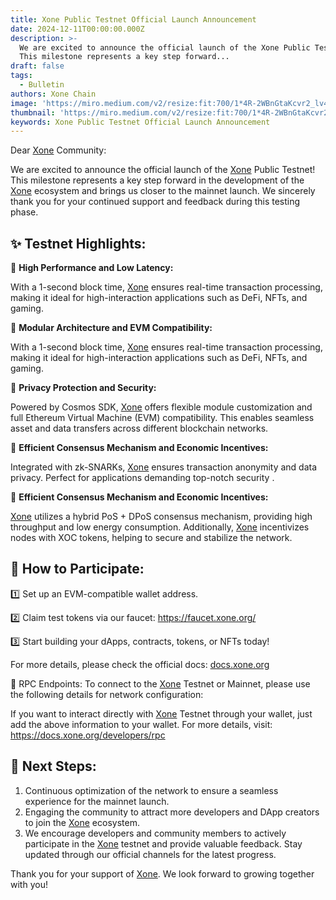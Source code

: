 ```yaml
---
title: Xone Public Testnet Official Launch Announcement
date: 2024-12-11T00:00:00.000Z
description: >-
  We are excited to announce the official launch of the Xone Public Testnet!
  This milestone represents a key step forward...
draft: false
tags:
  - Bulletin
authors: Xone Chain
image: 'https://miro.medium.com/v2/resize:fit:700/1*4R-2WBnGtaKcvr2_lv4Ptg.jpeg'
thumbnail: 'https://miro.medium.com/v2/resize:fit:700/1*4R-2WBnGtaKcvr2_lv4Ptg.jpeg'
keywords: Xone Public Testnet Official Launch Announcement
---
```



Dear [Xone](https://xone.org/) Community:

We are excited to announce the official launch of the [Xone](https://xone.org/) Public Testnet! This milestone represents a key step forward in the development of the [Xone](https://xone.org/) ecosystem and brings us closer to the mainnet launch. We sincerely thank you for your continued support and feedback during this testing phase.

## ✨ Testnet Highlights:

🔹 **High Performance and Low Latency:**

With a 1-second block time, [Xone](https://xone.org/) ensures real-time transaction processing, making it ideal for high-interaction applications such as DeFi, NFTs, and gaming.

🔹 **Modular Architecture and EVM Compatibility:**

With a 1-second block time, [Xone](https://xone.org/) ensures real-time transaction processing, making it ideal for high-interaction applications such as DeFi, NFTs, and gaming.

🔹 **Privacy Protection and Security:**

Powered by Cosmos SDK, [Xone](https://xone.org/) offers flexible module customization and full Ethereum Virtual Machine (EVM) compatibility. This enables seamless asset and data transfers across different blockchain networks.

🔹 **Efficient Consensus Mechanism and Economic Incentives:**

Integrated with zk-SNARKs, [Xone](https://xone.org/) ensures transaction anonymity and data privacy. Perfect for applications demanding top-notch security .

🔹 **Efficient Consensus Mechanism and Economic Incentives:**

[Xone](https://xone.org/) utilizes a hybrid PoS + DPoS consensus mechanism, providing high throughput and low energy consumption. Additionally, [Xone](https://xone.org/) incentivizes nodes with XOC tokens, helping to secure and stabilize the network.

## 🙋 How to Participate:

1️⃣ Set up an EVM-compatible wallet address.

2️⃣ Claim test tokens via our faucet: https://faucet.xone.org/

3️⃣ Start building your dApps, contracts, tokens, or NFTs today!

For more details, please check the official docs: [docs.xone.org](https://docs.xone.org)

🔗 RPC Endpoints: To connect to the [Xone](https://xone.org/) Testnet or Mainnet, please use the following details for network configuration:

<NetworkTable />

If you want to interact directly with [Xone](https://xone.org/) Testnet through your wallet, just add the above information to your wallet. For more details, visit: https://docs.xone.org/developers/rpc

## 🧭 Next Steps:

1. Continuous optimization of the network to ensure a seamless experience for the mainnet launch.
2. Engaging the community to attract more developers and DApp creators to join the [Xone](https://xone.org/) ecosystem.
3. We encourage developers and community members to actively participate in the [Xone](https://xone.org/) testnet and provide valuable feedback. Stay updated through our official channels for the latest progress.

Thank you for your support of [Xone](https://xone.org/). We look forward to growing together with you!
